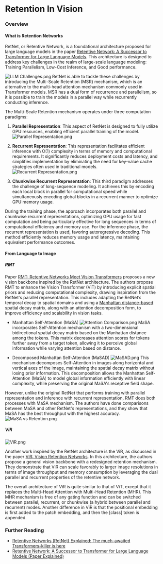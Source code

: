 # Retention In Vision

### Overview

#### What is Retention Networks
RetNet, or Retentive Network, is a foundational architecture proposed for large language models in the paper [Retentive Network: A Successor to Transformer for Large Language Models](https://arxiv.org/abs/2307.08621). This architecture is designed to address key challenges in the realm of large-scale language modeling: Training Parallelism, Low-Cost Inference, and Good performance.

![LLM Challenges.png](https://huggingface.co/datasets/hf-vision/course-assets/blob/main/LLM%20Challenges.png)
RetNet is able to tackle these challenges by introducing the Multi-Scale Retention (MSR) mechanism, which is an alternative to the multi-head attention mechanism commonly used in Transformer models. 
MSR has a dual form of recurrence and parallelism, so it is possible to train the models in a parallel way while recurrently conducting inference.

The Multi-Scale Retention mechanism operates under three computation paradigms:
1) **Parallel Representation**: This aspect of RetNet is designed to fully utilize GPU resources, enabling efficient parallel training of the model.
![Parallel Representation.png](https://huggingface.co/datasets/hf-vision/course-assets/blob/main/Parallel%20Representation.png)

2) **Recurrent Representation**: This representation facilitates efficient inference with O(1) complexity in terms of memory and computational requirements. It significantly reduces deployment costs and latency, and simplifies implementation by eliminating the need for key-value cache strategies often used in traditional models.
![Recurrent Representation.png](https://huggingface.co/datasets/hf-vision/course-assets/blob/main/Recurrent%20Representation.png)

3) **Chunkwise Recurrent Representation**: This third paradigm addresses the challenge of long-sequence modeling. It achieves this by encoding each local block in parallel for computational speed while simultaneously encoding global blocks in a recurrent manner to optimize GPU memory usage.

During the training phase, the approach incorporates both parallel and chunkwise recurrent representations, optimizing GPU usage for fast computation and being particularly effective for long sequences in terms of computational efficiency and memory use. 
For the inference phase, the recurrent representation is used, favoring autoregressive decoding. This method efficiently reduces memory usage and latency, maintaining equivalent performance outcomes.

#### From Language to Image
##### RMT
Paper [RMT: Retentive Networks Meet Vision Transformers](https://arxiv.org/abs/2309.11523) proposes a new vision backbone inspired by the RetNet architecture. The authors propose RMT to enhance the Vision Transformer (ViT) by introducing explicit spatial priors and reducing computational complexity, drawing inspiration from the RetNet's parallel representation. 
This includes adapting the RetNet’s temporal decay to spatial domains and using a [Manhattan distance-based](https://en.wikipedia.org/wiki/Taxicab_geometry) spatial decay matrix, along with an attention decomposition form, to improve efficiency and scalability in vision tasks.

* Manhattan Self-Attention (MaSA)
![Attention Comparison.png](https://huggingface.co/datasets/hf-vision/course-assets/blob/main/Attention%20Comparison.png)
MaSA incorporates Self-Attention mechanism with a two-dimensional bidirectional spatial decay matrix based on the Manhattan distance among the tokens. This matrix decreases attention scores for tokens further away from a target token, allowing it to perceive global information while varying attention based on distance.

* Decomposed Manhattan Self-Attention (MaSAD)
![MaSAD.png](https://huggingface.co/datasets/hf-vision/course-assets/blob/main/MaSAD.png)
This mechanism decomposes Self-Attention in images along horizontal and vertical axes of the image, maintaining the spatial decay matrix without losing prior information. This decomposition allows the Manhattan Self-Attention (MaSA) to model global information efficiently with linear complexity, while preserving the original MaSA's receptive field shape.

However, unlike the original RetNet that performs training with parallel representation and inference with recurrent representation, RMT does both processes with MaSA mechanism. The authors have done comparisons between MaSA and other RetNet's representations, and they show that MaSA has the best throughput with the highest accuracy.
![MaSA vs Retention.png](https://huggingface.co/datasets/hf-vision/course-assets/blob/main/MaSA%20vs%20Retention.png)

##### ViR
![ViR.png](https://huggingface.co/datasets/hf-vision/course-assets/blob/main/ViR.png)

Another work inspired by the RetNet architecture is the ViR, as discussed in the paper [ViR: Vision Retention Networks](http://arxiv.org/abs/2310.19731). In this architecture, the authors propose a general vision backbone with a redesigned retention mechanism. They demonstrate that ViR can scale favorably to larger image resolutions in terms of image throughput and memory consumption by leveraging the dual parallel and recurrent properties of the retentive network.

The overall architecture of ViR is quite similar to that of ViT, except that it replaces the Multi-Head Attention with Multi-Head Retention (MHR). This MHR mechanism is free of any gating function and can be switched between parallel, recurrent, or chunkwise (a hybrid between parallel and recurrent) modes. Another difference in ViR is that the positional embedding is first added to the patch embedding, and then the [class] token is appended.

### Further Reading

- [Retentive Networks (RetNet) Explained: The much-awaited Transformers-killer is here](https://medium.com/ai-fusion-labs/retentive-networks-retnet-explained-the-much-awaited-transformers-killer-is-here-6c17e3e8add8)
- [Retentive Network: A Successor to Transformer for Large Language Models (Paper Explained)](https://www.youtube.com/watch?v=ec56a8wmfRk)
